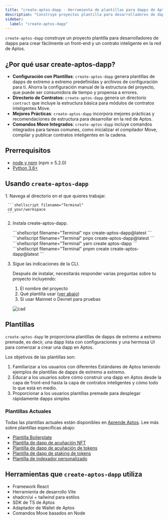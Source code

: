 ```yaml
---
title: "create-aptos-dapp - Herramienta de plantillas para dapps de Aptos"
description: "Construye proyectos plantilla para desarrolladores de dapps para crear fácilmente interfaces y contratos inteligentes en la red Aptos"
sidebar:
  label: "create-aptos-dapp"
---
```



`create-aptos-dapp` construye un proyecto plantilla para desarrolladores de dapps para crear fácilmente un front-end y un contrato inteligente en la red de Aptos.

## ¿Por qué usar create-aptos-dapp?

- **Configuración con Plantillas**: `create-aptos-dapp` genera plantillas de dapps de extremo a extremo predefinidas y archivos de configuración para ti. Ahorra la configuración manual de la estructura del proyecto, que puede ser consumidora de tiempo y propensa a errores.
- **Directorio de Contratos:** `create-aptos-dapp` genera un directorio `contract` que incluye la estructura básica para módulos de contratos inteligentes Move.
- **Mejores Prácticas**: `create-aptos-dapp` incorpora mejores prácticas y recomendaciones de estructura para desarrollar en la red de Aptos.
- **Comandos Move Integrados**: `create-aptos-dapp` incluye comandos integrados para tareas comunes, como inicializar el compilador Move, compilar y publicar contratos inteligentes en la cadena.

## Prerrequisitos

- [node y npm](https://nodejs.org/en) (npm ≥ 5.2.0)
- [Python 3.6+](https://www.python.org/)

## Usando `create-aptos-dapp`

<Steps>
  1. Navega al directorio en el que quieres trabajar.

     ```shellscript filename="Terminal"
     cd your/workspace
     ```

  2. Instala create-aptos-dapp.

     <Tabs>
       <TabItem label="npx">
         ```shellscript filename="Terminal"
         npx create-aptos-dapp@latest
         ```
       </TabItem>

       <TabItem label="pnpx">
         ```shellscript filename="Terminal"
         pnpx create-aptos-dapp@latest
         ```
       </TabItem>

       <TabItem label="yarn">
         ```shellscript filename="Terminal"
         yarn create aptos-dapp
         ```
       </TabItem>

       <TabItem label="pnpm">
         ```shellscript filename="Terminal"
         pnpm create create-aptos-dapp@latest
         ```
       </TabItem>
     </Tabs>

  3. Sigue las indicaciones de la CLI.

     Después de instalar, necesitarás responder varias preguntas sobre tu proyecto incluyendo:

     1. El nombre del proyecto
     2. Qué plantilla usar ([ver abajo](#current-templates))
     3. Si usar Mainnet o Devnet para pruebas

     ![cad](~/images/cad-video.gif)
</Steps>

## Plantillas

`create-aptos-dapp` te proporciona plantillas de dapps de extremo a extremo premade, es decir, una dapp lista con configuraciones y una hermosa UI para comenzar a crear una dapp en Aptos.

Los objetivos de las plantillas son:

1. Familiarizar a los usuarios con diferentes Estándares de Aptos teniendo ejemplos de plantillas de dapps de extremo a extremo.
2. Educar a los usuarios sobre cómo construir una dapp en Aptos desde la capa de front-end hasta la capa de contratos inteligentes y cómo todo lo que está en medio.
3. Proporcionar a los usuarios plantillas premade para desplegar rápidamente dapps simples

### Plantillas Actuales

Todas las plantillas actuales están disponibles en [Aprende Aptos](https://learn.aptoslabs.com/en/dapp-templates). Lee más sobre plantillas específicas abajo:

- [Plantilla Boilerplate](https://learn.aptoslabs.com/en/dapp-templates/boilerplate-template)
- [Plantilla de dapp de acuñación NFT](https://learn.aptoslabs.com/en/dapp-templates/nft-minting-template)
- [Plantilla de dapp de acuñación de tokens](https://learn.aptoslabs.com/en/dapp-templates/token-minting-template)
- [Plantilla de dapp de staking de tokens](https://learn.aptoslabs.com/en/dapp-templates/token-staking-template)
- [Plantilla de indexador personalizado](https://learn.aptoslabs.com/en/dapp-templates/custom-indexer-template)

## Herramientas que `create-aptos-dapp` utiliza

- Framework React
- Herramienta de desarrollo Vite
- shadcn/ui + tailwind para estilos
- SDK de TS de Aptos
- Adaptador de Wallet de Aptos
- Comandos Move basados en Node
